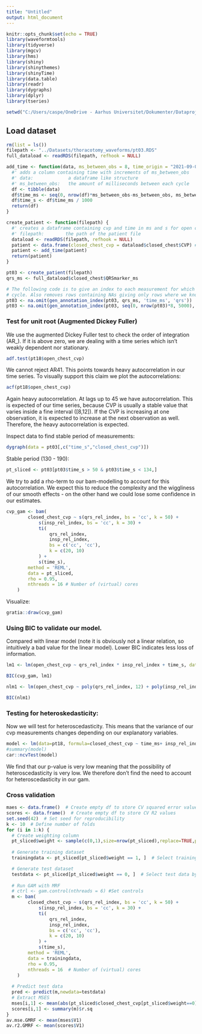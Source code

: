 ```yaml
---
title: "Untitled"
output: html_document
---
```


```r
knitr::opts_chunk$set(echo = TRUE)
library(waveformtools)
library(tidyverse)
library(mgcv)
library(hms)
library(shiny)
library(shinythemes)
library(shinyTime)
library(data.table)
library(readr)
library(dygraphs)
library(dplyr)
library(tseries)

setwd("C:/Users/caspe/OneDrive - Aarhus Universitet/Dokumenter/Dataprojekt/Projekt/git_simon/DataProject-GAM/R")
```

## Load dataset

```r
rm(list = ls())
filepath <- "../Datasets/thoracotomy_waveforms/pt03.RDS"
full_dataload <- readRDS(filepath, refhook = NULL)
```

```r
add_time <- function(data, ms_between_obs = 8, time_origin = "2021-09-03") {
  #' adds a column containing time with increments of ms_between_obs
  #' data:             a dataframe like structure
  #' ms_between_obs:   the amount of milliseconds between each cycle
  df <- tibble(data)
  df$time_ms <- seq(0, nrow(df)*ms_between_obs-ms_between_obs, ms_between_obs)
  df$time_s <- df$time_ms / 1000
  return(df)
}

create_patient <- function(filepath) {
  #' creates a dataframe containing cvp and time in ms and s for open chest
  #' filepath:        the path of the patient file
  dataload <- readRDS(filepath, refhook = NULL)
  patient <- data.frame(closed_chest_cvp = dataload$closed_chest$CVP) # extract cvp numbers from data
  patient <- add_time(patient)
  return(patient)
}
```

```r
pt03 <- create_patient(filepath)
qrs_ms <- full_dataload$closed_chest$QRSmarker_ms

# The following code is to give an index to each measurement for which position it has in its heartbeat 
# cycle. Also removes rows containing NAs giving only rows where we know start and end of cycle
pt03 <- na.omit(gen_annotation_index(pt03, qrs_ms, 'time_ms', 'qrs')) 
pt03 <- na.omit(gen_annotation_index(pt03, seq(0, nrow(pt03)*8, 5000), 'time_ms', 'insp'))
```


### Test for unit root (Augmented Dickey Fuller)

We use the augmented Dickey Fuller test to check the order of integration (AR_). If it is above zero, we are dealing with a time series which isn't weakly dependent nor stationary.

```r
adf.test(pt18$open_chest_cvp)
```

We cannot reject AR41. This points towards heavy autocorrelation in our time series. To visually support this claim we plot the autocorrelations:

```r
acf(pt18$open_chest_cvp)
```

Again heavy autocorrelation. At lags up to 45 we have autocorrelation. This is expected of our time series, because CVP is usually a stable value that varies inside a fine interval ([8,12]). If the CVP is increasing at one observation, it is expected to increase at the next observation as well. Therefore, the heavy autocorrelation is expected.

Inspect data to find stable period of measurements:

```r
dygraph(data = pt03[,c("time_s","closed_chest_cvp")])
```

Stable period (130 - 190): 

```r
pt_sliced <- pt03[pt03$time_s > 50 & pt03$time_s < 134,]
```

We try to add a rho-term to our bam-modelling to account for this autocorrelation. We expect this to reduce the complexity and the wiggliness of our smooth effects - on the other hand we could lose some confidence in our estimates.

```r
cvp_gam <- bam(
        closed_chest_cvp ~ s(qrs_rel_index, bs = 'cc', k = 50) +
            s(insp_rel_index, bs = 'cc', k = 30) +
            ti(
                qrs_rel_index,
                insp_rel_index,
                bs = c('cc', 'cc'),
                k = c(20, 10)
            ) +
            s(time_s),
        method = 'REML',
        data = pt_sliced,
        rho = 0.95,
        nthreads = 16 # Number of (virtual) cores
    )
```

Visualize:

```r
gratia::draw(cvp_gam)
```

### Using BIC to validate our model.

Compared with linear model (note it is obviously not a linear relation, so intuitively a bad value for the linear model). Lower BIC indicates less loss of information.

```r
lm1 <- lm(open_chest_cvp ~ qrs_rel_index * insp_rel_index + time_s, data = pt18_sliced)

BIC(cvp_gam, lm1)
```

```r
nlm1 <- lm(open_chest_cvp ~ poly(qrs_rel_index, 12) + poly(insp_rel_index, 8) + poly(time_s, 3), data = pt18_sliced)

BIC(nlm1)
```


### Testing for heteroskedasticity:

Now we will test for heteroscedasticity. This means that the variance of our cvp measurements changes depending on our explanatory variables.

```r
model <- lm(data=pt18, formula=closed_chest_cvp ~ time_ms+ insp_rel_index*qrs_rel_index)
#summary(model)
car::ncvTest(model)
```

We find that our p-value is very low meaning that the possibility of heteroscedasticity is very low. We therefore don't find the need to account for heteroscedasticity in our gam.


### Cross validation

```r
maes <- data.frame()  # Create empty df to store CV squared error values
scores <- data.frame()  # Create empty df to store CV R2 values
set.seed(42)  # Set seed for reproducibility
k <- 10  # Define number of folds
for (i in 1:k) {
  # Create weighting column
  pt_sliced$weight <- sample(c(0,1),size=nrow(pt_sliced),replace=TRUE,prob=c(0.2,0.8))  # 0 Indicates testing sample, 1 training sample
  
  # Generate training dataset
  trainingdata <- pt_sliced[pt_sliced$weight == 1, ]  # Select training data by weight  

  # Generate test dataset
  testdata <- pt_sliced[pt_sliced$weight == 0, ]  # Select test data by weight
  
  # Run GAM with MRF
  # ctrl <- gam.control(nthreads = 6) #Set controls
  m <- bam(
        closed_chest_cvp ~ s(qrs_rel_index, bs = 'cc', k = 50) +
            s(insp_rel_index, bs = 'cc', k = 30) +
            ti(
                qrs_rel_index,
                insp_rel_index,
                bs = c('cc', 'cc'),
                k = c(20, 10)
            ) +
            s(time_s),
        method = 'REML',
        data = trainingdata,
        rho = 0.95,
        nthreads = 16  # Number of (virtual) cores
    )
  
  # Predict test data
  pred <- predict(m,newdata=testdata)
  # Extract MSES
  mses[i,1] <- mean(abs(pt_sliced$closed_chest_cvp[pt_sliced$weight==0] - pred))
  scores[i,1] <- summary(m)$r.sq
}
av.mse.GMRF <- mean(mses$V1)
av.r2.GMRF <- mean(scores$V1)
```

